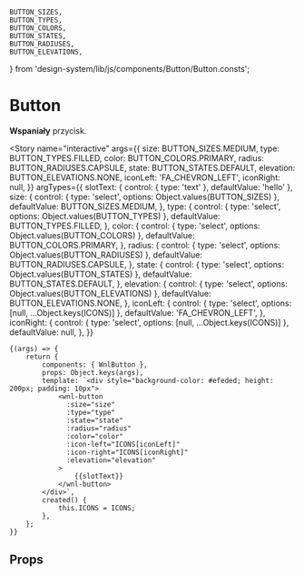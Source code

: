 
	BUTTON_SIZES,
	BUTTON_TYPES,
	BUTTON_COLORS,
	BUTTON_STATES,
	BUTTON_RADIUSES,
	BUTTON_ELEVATIONS,
} from 'design-system/lib/js/components/Button/Button.consts';

<Meta title="components/Buttons/Button" component={WnlButton} />

# Button

**Wspaniały** przycisk.

<Story
	name="interactive"
	args={{
		size: BUTTON_SIZES.MEDIUM,
		type: BUTTON_TYPES.FILLED,
		color: BUTTON_COLORS.PRIMARY,
		radius: BUTTON_RADIUSES.CAPSULE,
		state: BUTTON_STATES.DEFAULT,
		elevation: BUTTON_ELEVATIONS.NONE,
		iconLeft: 'FA_CHEVRON_LEFT',
		iconRight: null,
	}}
	argTypes={{
		slotText: { control: { type: 'text' }, defaultValue: 'hello' },
		size: {
			control: { type: 'select', options: Object.values(BUTTON_SIZES) },
			defaultValue: BUTTON_SIZES.MEDIUM,
		},
		type: {
			control: { type: 'select', options: Object.values(BUTTON_TYPES) },
			defaultValue: BUTTON_TYPES.FILLED,
		},
		color: {
			control: { type: 'select', options: Object.values(BUTTON_COLORS) },
			defaultValue: BUTTON_COLORS.PRIMARY,
		},
		radius: {
			control: { type: 'select', options: Object.values(BUTTON_RADIUSES) },
			defaultValue: BUTTON_RADIUSES.CAPSULE,
		},
		state: {
			control: { type: 'select', options: Object.values(BUTTON_STATES) },
			defaultValue: BUTTON_STATES.DEFAULT,
		},
		elevation: {
			control: { type: 'select', options: Object.values(BUTTON_ELEVATIONS) },
			defaultValue: BUTTON_ELEVATIONS.NONE,
		},
		iconLeft: {
			control: { type: 'select', options: [null, ...Object.keys(ICONS)] },
			defaultValue: 'FA_CHEVRON_LEFT',
		},
		iconRight: {
			control: { type: 'select', options: [null, ...Object.keys(ICONS)] },
			defaultValue: null,
		},
	}}
>
	{(args) => {
		return {
			components: { WnlButton },
			props: Object.keys(args),
			template: `<div style="background-color: #efeded; height: 200px; padding: 10px">
                <wnl-button
                  :size="size"
                  :type="type"
                  :state="state"
                  :radius="radius"
                  :color="color"
                  :icon-left="ICONS[iconLeft]"
                  :icon-right="ICONS[iconRight]"
                  :elevation="elevation"
                >
                    {{slotText}}
                </wnl-button>
            </div>`,
			created() {
				this.ICONS = ICONS;
			},
		};
	}}
</Story>

## Props

<Props of={WnlButton} />

